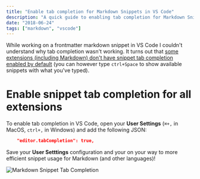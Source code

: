 ```yaml
---
title: "Enable tab completion for Markdown Snippets in VS Code"
description: "A quick guide to enabling tab completion for Markdown Snippets in VS Code."
date: "2018-06-24"
tags: ["markdown", "vscode"]
---
```


While working on a frontmatter markdown snippet in VS Code I couldn't understand why tab completion wasn't working. It turns out that [some extensions (including Markdown) don't have snippet tab completion enabled by default](https://github.com/Microsoft/vscode/issues/1617) (you can however type `ctrl+Space` to show available snippets with what you've typed).

# Enable snippet tab completion for all extensions

To enable tab completion in VS Code, open your **User Settings** (`⌘+,` in MacOS, `ctrl+,` in Windows) and add the following JSON:

```json
    "editor.tabCompletion": true,
```

Save your **User Setttings** configuration and your on your way to more efficient snippet usage for Markdown (and other languages)!


<img src="/img/markdown-expand.gif" class="center" title="Markdown Snippet Tab Completion" />